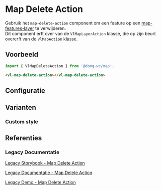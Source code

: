 
# Map Delete Action

<VluxMetaData id="map-action-layer-action-delete-action" />

Gebruik het `map-delete-action` component om een feature op een
[map-features-layer](/docs/map-layer-vector-layer-features-layer--map-features-layer-default) te verwijderen.<br/>
Dit component erft over van de `VlMapLayerAction` klasse, die op zijn beurt overerft van de `VlMapAction` klasse.


## Voorbeeld

```js
import { VlMapDeleteAction } from '@domg-wc/map';
```

```html
<vl-map-delete-action></vl-map-delete-action>
```

<Canvas of={VlMapDeleteActionStories.MapDeleteActionDefault} />


## Configuratie

<ArgTypes of={VlMapDeleteActionStories.MapDeleteActionDefault} />


## Varianten

### Custom style

<Canvas of={VlMapDeleteActionStories.MapDeleteActionCustomStyle} />


## Referenties

### Legacy Documentatie

[Legacy Storybook - Map Delete Action](https://webcomponenten.omgeving.vlaanderen.be/storybook/?path=/docs/custom-elements-vl-map-vl-map-delete-action--default)

[Legacy Documentatie - Map Delete Action](https://webcomponenten.omgeving.vlaanderen.be/doc/VlMapDeleteAction.html)

[Legacy Demo - Map Delete Action](https://webcomponenten.omgeving.vlaanderen.be/demo/vl-map-delete-action.html)
